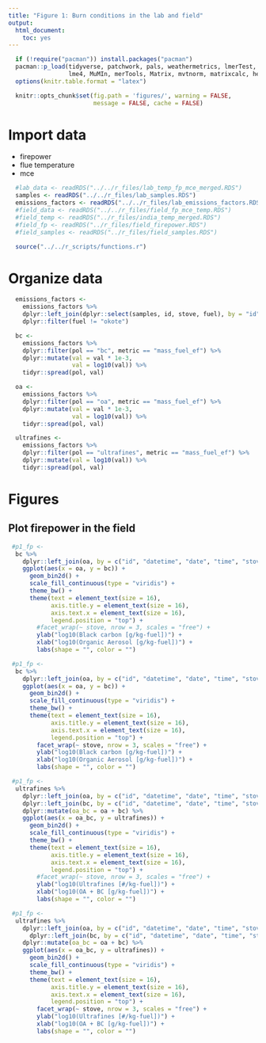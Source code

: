 ```yaml
---
title: "Figure 1: Burn conditions in the lab and field"
output:
  html_document:
    toc: yes
---
```


```r
  if (!require("pacman")) install.packages("pacman")
  pacman::p_load(tidyverse, patchwork, pals, weathermetrics, lmerTest,
                 lme4, MuMIn, merTools, Matrix, mvtnorm, matrixcalc, hex)
  options(knitr.table.format = "latex")
```

```r
  knitr::opts_chunk$set(fig.path = 'figures/', warning = FALSE,
                        message = FALSE, cache = FALSE)
```

# Import data

* firepower 
* flue temperature
* mce

```r
  #lab_data <- readRDS("../../r_files/lab_temp_fp_mce_merged.RDS")
  samples <- readRDS("../../r_files/lab_samples.RDS")
  emissions_factors <- readRDS("../../r_files/lab_emissions_factors.RDS")
  #field_data <- readRDS("../../r_files/field_fp_mce_temp.RDS")
  #field_temp <- readRDS("../r_files/india_temp_merged.RDS")
  #field_fp <- readRDS("../r_files/field_firepower.RDS")
  #field_samples <- readRDS("../r_files/field_samples.RDS")
```

```r
  source("../../r_scripts/functions.r")
```

# Organize data

```r
  emissions_factors <-
    emissions_factors %>%
    dplyr::left_join(dplyr::select(samples, id, stove, fuel), by = "id") %>%
    dplyr::filter(fuel != "okote")
```

```r
  bc <- 
    emissions_factors %>%
    dplyr::filter(pol == "bc", metric == "mass_fuel_ef") %>%
    dplyr::mutate(val = val * 1e-3,
                  val = log10(val)) %>%
    tidyr::spread(pol, val)

  oa <- 
    emissions_factors %>%
    dplyr::filter(pol == "oa", metric == "mass_fuel_ef") %>%
    dplyr::mutate(val = val * 1e-3,
                  val = log10(val)) %>%
    tidyr::spread(pol, val)

  ultrafines <- 
    emissions_factors %>%
    dplyr::filter(pol == "ultrafines", metric == "mass_fuel_ef") %>%
    dplyr::mutate(val = log10(val)) %>%
    tidyr::spread(pol, val)
```


# Figures

## Plot firepower in the field

```r
 #p1_fp <-
  bc %>%
    dplyr::left_join(oa, by = c("id", "datetime", "date", "time", "stove", "fuel")) %>%
    ggplot(aes(x = oa, y = bc)) +
      geom_bin2d() +
      scale_fill_continuous(type = "viridis") +
      theme_bw() +
      theme(text = element_text(size = 16),
            axis.title.y = element_text(size = 16),
            axis.text.x = element_text(size = 16),
            legend.position = "top") +
        #facet_wrap(~ stove, nrow = 3, scales = "free") +
        ylab("log10(Black carbon [g/kg-fuel])") +
        xlab("log10(Organic Aerosol [g/kg-fuel])") +
        labs(shape = "", color = "")
```

```r
 #p1_fp <-
  bc %>%
    dplyr::left_join(oa, by = c("id", "datetime", "date", "time", "stove", "fuel")) %>%
    ggplot(aes(x = oa, y = bc)) +
      geom_bin2d() +
      scale_fill_continuous(type = "viridis") +
      theme_bw() +
      theme(text = element_text(size = 16),
            axis.title.y = element_text(size = 16),
            axis.text.x = element_text(size = 16),
            legend.position = "top") +
        facet_wrap(~ stove, nrow = 3, scales = "free") +
        ylab("log10(Black carbon [g/kg-fuel])") +
        xlab("log10(Organic Aerosol [g/kg-fuel])") +
        labs(shape = "", color = "")
```

```r
 #p1_fp <-
  ultrafines %>%
    dplyr::left_join(oa, by = c("id", "datetime", "date", "time", "stove", "fuel")) %>%
    dplyr::left_join(bc, by = c("id", "datetime", "date", "time", "stove", "fuel")) %>%
    dplyr::mutate(oa_bc = oa + bc) %>%
    ggplot(aes(x = oa_bc, y = ultrafines)) +
      geom_bin2d() +
      scale_fill_continuous(type = "viridis") +
      theme_bw() +
      theme(text = element_text(size = 16),
            axis.title.y = element_text(size = 16),
            axis.text.x = element_text(size = 16),
            legend.position = "top") +
        #facet_wrap(~ stove, nrow = 3, scales = "free") +
        ylab("log10(Ultrafines [#/kg-fuel])") +
        xlab("log10(OA + BC [g/kg-fuel])") +
        labs(shape = "", color = "")
```

```r
 #p1_fp <-
  ultrafines %>%
    dplyr::left_join(oa, by = c("id", "datetime", "date", "time", "stove", "fuel")) %>%
      dplyr::left_join(bc, by = c("id", "datetime", "date", "time", "stove", "fuel")) %>%
    dplyr::mutate(oa_bc = oa + bc) %>%
    ggplot(aes(x = oa_bc, y = ultrafines)) +
      geom_bin2d() +
      scale_fill_continuous(type = "viridis") +
      theme_bw() +
      theme(text = element_text(size = 16),
            axis.title.y = element_text(size = 16),
            axis.text.x = element_text(size = 16),
            legend.position = "top") +
        facet_wrap(~ stove, nrow = 3, scales = "free") +
        ylab("log10(Ultrafines [#/kg-fuel])") +
        xlab("log10(OA + BC [g/kg-fuel])") +
        labs(shape = "", color = "")
```